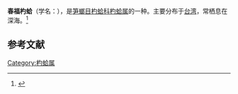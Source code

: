{{Speciesbox
| name = 春福杓蛤
| image = 
| image_width = 
| genus = Cuspidaria
| species = chunfui
| authority = Lan, MS
}}
'''春福杓蛤'''（学名：''{{lang|la|Cuspidaria chunfui}}''），是[[笋螂目|笋螂目]][[杓蛤科|杓蛤科]][[杓蛤属|杓蛤属]]的一种。主要分布于[[台湾|台湾]]，常栖息在深海。<ref>{{cite web|url=http://shell.sinica.edu.tw/chinese/shellbase_detail.php?science_no=2846|title=国际贝库：春福杓蛤|publisher=台湾贝类资料库|accessdate=2009-08-11}}</ref>

== 参考文献 ==
{{reflist|2}}
{{Taxonbar|from=Q11088855}}

[[Category:杓蛤属|Category:杓蛤属]]